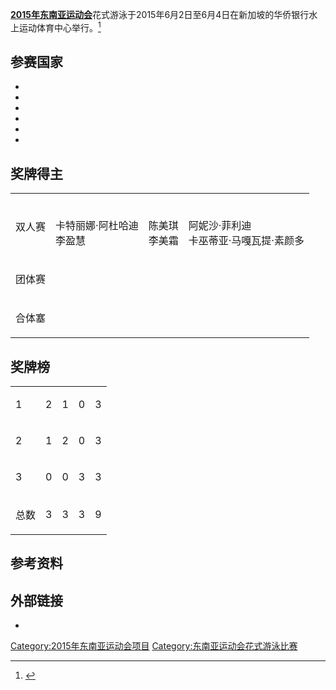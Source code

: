 '''[[2015年东南亚运动会|2015年东南亚运动会]]'''花式游泳于2015年6月2日至6月4日在新加坡的华侨银行水上运动体育中心举行。<ref>{{cite web |title=Synchronized swimming at the 28th Southeast Asian Games 2015 |url=https://www.seagames2015.com/the-games/sports/synchronised-swimming |website=seagames2015.com |publisher=28th Southeast Asian Games 2015 (Synchronized swimming) |accessdate=10 April 2015 |deadurl=yes |archiveurl=https://web.archive.org/web/20150416125436/https://www.seagames2015.com/the-games/sports/synchronised-swimming |archivedate=2015年4月16日 }}</ref>

==参赛国家==
* {{flagIOC2|INA|2015年东南亚运动会|11}}
* {{flagIOC2|MAS|2015年东南亚运动会|9}}
* {{flagIOC2|PHI|2015年东南亚运动会|2}}
* {{flagIOC2|SIN|2015年东南亚运动会|12}}
* {{flagIOC2|THA|2015年东南亚运动会|7}}
* {{flagIOC2|VIE|2015年东南亚运动会|4}}

==奖牌得主==
{|{{MedalistTable|type=项目}}
|-
|双人赛
|{{flagIOC2team|MAS|2015年东南亚运动会}}<br>卡特丽娜·阿杜哈迪<br>李盈慧
|{{flagIOC2team|SIN|2015年东南亚运动会}}<br>陈美琪<br>李美霜
|{{flagIOC2team|INA|2015年东南亚运动会}}<br>阿妮沙·菲利迪<br>卡巫蒂亚·马嘎瓦提·素颜多
|-
|团体赛<br />{{DetailsLink|Synchronized swimming at the 2015 Southeast Asian Games – Women's team}}
|{{flagIOC2team|SIN|2015年东南亚运动会}}
|{{flagIOC2team|MAS|2015年东南亚运动会}}
|{{flagIOC2team|INA|2015年东南亚运动会}}
|-
|合体塞<br />{{DetailsLink|Synchronized swimming at the 2015 Southeast Asian Games – Women's combination}}
|{{flagIOC2team|SIN|2015年东南亚运动会}}
|{{flagIOC2team|MAS|2015年东南亚运动会}}
|{{flagIOC2team|INA|2015年东南亚运动会}}
|}

==奖牌榜==
{| {{RankedMedalTable|nation-width=200px}}
|- style="background:#ccccff;"
|1||align=left| {{flagIOC2team|SIN|2015年东南亚运动会}} || 2 || 1 || 0 || 3
|-
|2||align=left| {{flagIOC2team|MAS|2015年东南亚运动会}} || 1 || 2 || 0 || 3
|-
|3||align=left| {{flagIOC2team|INA|2015年东南亚运动会}} || 0 || 0 || 3 || 3
|-
!colspan=2| 总数 || 3 || 3 || 3 || 9
|}


==参考资料==
{{reflist}}

==外部链接==
* {{官方网站|https://www.seagames2015.com/the-games/competition-schedule |name=Competition Schedule}} 
{{2015年东南亚运动会项目}}

[[Category:2015年东南亚运动会项目|Category:2015年东南亚运动会项目]]
[[Category:东南亚运动会花式游泳比赛|Category:东南亚运动会花式游泳比赛]]